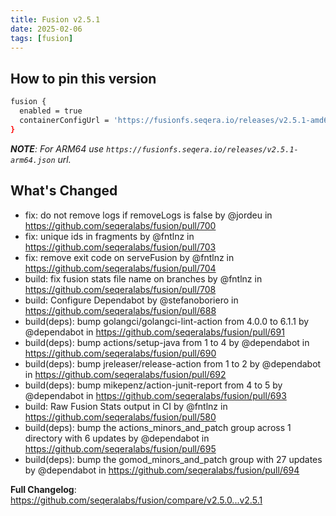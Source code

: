 ```yaml
---
title: Fusion v2.5.1
date: 2025-02-06
tags: [fusion]
---
```


## How to pin this version

```bash
fusion {
  enabled = true
  containerConfigUrl = 'https://fusionfs.seqera.io/releases/v2.5.1-amd64.json' 
}
```
_**NOTE**: For ARM64 use `https://fusionfs.seqera.io/releases/v2.5.1-arm64.json` url._

## What's Changed
* fix: do not remove logs if removeLogs is false by @jordeu in https://github.com/seqeralabs/fusion/pull/700
* fix: unique ids in fragments by @fntlnz in https://github.com/seqeralabs/fusion/pull/703
* fix: remove exit code on serveFusion by @fntlnz in https://github.com/seqeralabs/fusion/pull/704
* build: fix fusion stats file name on branches by @fntlnz in https://github.com/seqeralabs/fusion/pull/708
* build: Configure Dependabot by @stefanoboriero in https://github.com/seqeralabs/fusion/pull/688
* build(deps): bump golangci/golangci-lint-action from 4.0.0 to 6.1.1 by @dependabot in https://github.com/seqeralabs/fusion/pull/691
* build(deps): bump actions/setup-java from 1 to 4 by @dependabot in https://github.com/seqeralabs/fusion/pull/690
* build(deps): bump jreleaser/release-action from 1 to 2 by @dependabot in https://github.com/seqeralabs/fusion/pull/692
* build(deps): bump mikepenz/action-junit-report from 4 to 5 by @dependabot in https://github.com/seqeralabs/fusion/pull/693
* build: Raw Fusion Stats output in CI by @fntlnz in https://github.com/seqeralabs/fusion/pull/580
* build(deps): bump the actions_minors_and_patch group across 1 directory with 6 updates by @dependabot in https://github.com/seqeralabs/fusion/pull/695
* build(deps): bump the gomod_minors_and_patch group with 27 updates by @dependabot in https://github.com/seqeralabs/fusion/pull/694


**Full Changelog**: https://github.com/seqeralabs/fusion/compare/v2.5.0...v2.5.1
